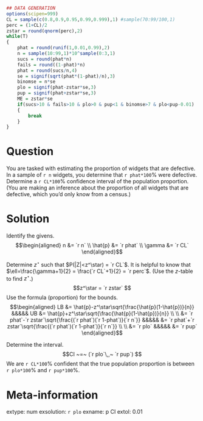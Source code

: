 ```r
## DATA GENERATION
options(scipen=999)
CL = sample(c(0.8,0.9,0.95,0.99,0.999),1) #sample(70:99/100,1)
perc = (1+CL)/2
zstar = round(qnorm(perc),2)
while(T)
{
    phat = round(runif(1,0.01,0.99),2)
    n = sample(10:99,1)*10^sample(0:3,1)
    sucs = round(phat*n)
    fails = round((1-phat)*n)
    phat = round(sucs/n,4)
    se = signif(sqrt(phat*(1-phat)/n),3)
    binomse = n*se
    plo = signif(phat-zstar*se,3)
    pup = signif(phat+zstar*se,3)
    ME = zstar*se
    if(sucs>10 & fails>10 & plo>0 & pup<1 & binomse>7 & plo<pup-0.01)
    {
        break
    }
}
```

Question
========

You are tasked with estimating the proportion of widgets that are defective. In a sample of `r n` widgets, you determine that `r phat*100`% were defective. Determine a `r CL*100`% confidence interval of the population proportion. (You are making an inference about the proportion of all widgets that are defective, which you'd only know from a census.)


Solution
========

Identify the givens.
$$\begin{aligned}
n &= `r n` \\
\hat{p} &= `r phat` \\
\gamma &= `r CL`
\end{aligned}$$

Determine $z^\star$ such that $P(|Z|<z^\star) = `r CL`$. It is helpful to know that $\ell=\frac{\gamma+1}{2} = \frac{`r CL`+1}{2} = `r perc`$. (Use the $z$-table to find $z^{\star}$.)
$$z^\star = `r zstar` $$
Use the formula (proportion) for the bounds.
$$\begin{aligned}
LB &= \hat{p}-z^\star\sqrt{\frac{\hat{p}(1-\hat{p})}{n}} &&&&&
UB &= \hat{p}+z^\star\sqrt{\frac{\hat{p}(1-\hat{p})}{n}} \\ \\
&= `r phat`-`r zstar`\sqrt{\frac{(`r phat`)(`r 1-phat`)}{`r n`}} &&&&&
&= `r phat`+`r zstar`\sqrt{\frac{(`r phat`)(`r 1-phat`)}{`r n`}} \\ \\
&= `r plo` &&&&& &= `r pup`
\end{aligned}$$

Determine the interval.
$$CI ~=~ (`r plo`\,,~ `r pup`) $$
We are `r CL*100`% confident that the true population proportion is between `r plo*100`% and `r pup*100`%.


Meta-information
============
extype: num
exsolution: `r plo`
exname: p CI
extol: 0.01
